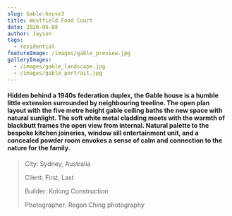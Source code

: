 ```yaml
---
slug: Gable-house3
title: Westfield Food Court
date: 2020-06-08
author: Jayson
tags:
  - residential
featureImage: /images/gable_preview.jpg
galleryImages:
  - /images/gable_landscape.jpg
  - /images/gable_portrait.jpg
---
```

#### Hidden behind a 1940s federation duplex, the Gable house is a humble little extension surrounded by neighbouring treeline. The open plan layout with the five metre height gable ceiling baths the new space with natural sunlight. The soft white metal cladding meets with the warmth of blackbutt frames the open view from internal. Natural palette to the bespoke kitchen joineries, window sill entertainment unit, and a concealed powder room envokes a sense of calm and connection to the nature for the family.

> City: Sydney, Australia
>
> Client: First, Last
>
> Builder: Kolong Construction
>
> Photographer: Regan Ching photography